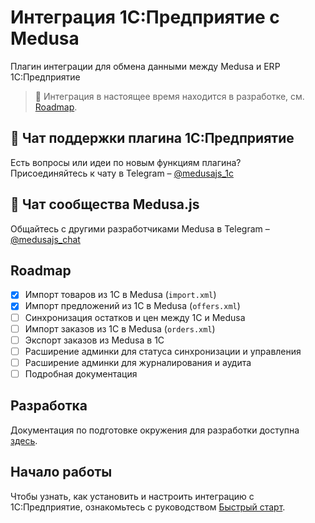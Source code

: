 # Интеграция 1С:Предприятие с Medusa

Плагин интеграции для обмена данными между Medusa и ERP 1С:Предприятие

> 🚧 Интеграция в настоящее время находится в разработке, см. [Roadmap](#roadmap).

## 💬 Чат поддержки плагина 1С:Предприятие

Есть вопросы или идеи по новым функциям плагина?  
Присоединяйтесь к чату в Telegram – [@medusajs_1c](https://t.me/medusajs_1c)

## 👥 Чат сообщества Medusa.js

Общайтесь с другими разработчиками Medusa в Telegram – [@medusajs_chat](https://t.me/medusajs_chat)

## Roadmap

- [x] Импорт товаров из 1C в Medusa (`import.xml`)
- [x] Импорт предложений из 1C в Medusa (`offers.xml`)
- [ ] Синхронизация остатков и цен между 1C и Medusa
- [ ] Импорт заказов из 1C в Medusa (`orders.xml`)
- [ ] Экспорт заказов из Medusa в 1C
- [ ] Расширение админки для статуса синхронизации и управления
- [ ] Расширение админки для журналирования и аудита
- [ ] Подробная документация

## Разработка

Документация по подготовке окружения для разработки доступна [здесь](https://github.com/gorgojs/medusa-plugins/tree/main/examples/1c).

## Начало работы

Чтобы узнать, как установить и настроить интеграцию с 1C:Предприятие, ознакомьтесь с руководством [Быстрый старт](1с-enterprise/getting-started).
